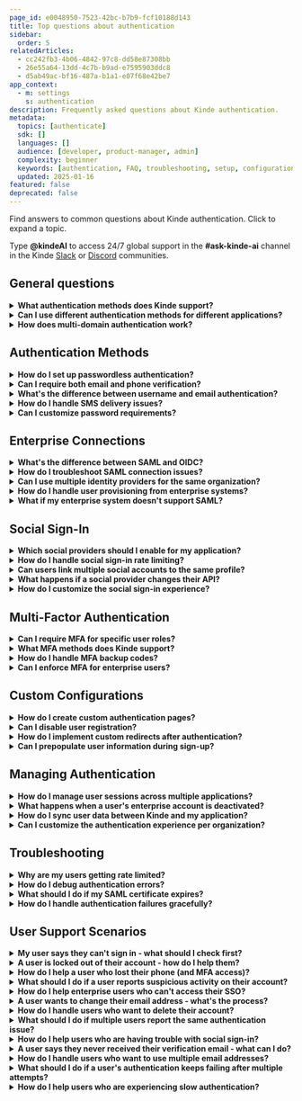 ```yaml
---
page_id: e0048950-7523-42bc-b7b9-fcf10188d143
title: Top questions about authentication
sidebar:
  order: 5
relatedArticles:
  - cc242fb3-4b06-4842-97c8-dd58e87308bb
  - 26e55a64-13dd-4c7b-b9ad-e7595903ddc8
  - d5ab49ac-bf16-487a-b1a1-e07f68e42be7
app_context:
  - m: settings
    s: authentication
description: Frequently asked questions about Kinde authentication.
metadata:
  topics: [authenticate]
  sdk: []
  languages: []
  audience: [developer, product-manager, admin]
  complexity: beginner
  keywords: [authentication, FAQ, troubleshooting, setup, configuration]
  updated: 2025-01-16
featured: false
deprecated: false
---
```


Find answers to common questions about Kinde authentication. Click to expand a topic.

<Aside title="Ask the docs">

Type **@kindeAI** to access 24/7 global support in the **#ask-kinde-ai** channel in the Kinde [Slack](https://join.slack.com/t/thekindecommunity/shared_invite/zt-1vyq8qilj-jFH5V27jfFnHk~BuBSU0ZA) or [Discord](https://discord.gg/KdkCXRNTFn) communities.

</Aside>

## General questions

<details>
<summary><strong>What authentication methods does Kinde support?</strong></summary>

Kinde supports password-based, passwordless (email magic links), phone authentication, social sign-in (Google, Apple, GitHub, etc.), and enterprise connections via SAML. You can mix and match these methods based on your application needs.

**Learn more:** [About authentication](/authenticate/about-auth/about-authentication/)

</details>

<details>
<summary><strong>Can I use different authentication methods for different applications?</strong></summary>

Yes, authentication settings can be configured per environment and per application. Your production web app and mobile app can have completely different authentication requirements while using the same Kinde account.

**Learn more:** [About authentication](/authenticate/about-auth/about-authentication/)

</details>

<details>
<summary><strong>How does multi-domain authentication work?</strong></summary>

Kinde supports authenticated sessions across domains and subdomains. Once a user signs in to one domain, they can seamlessly access other subdomains without re-authenticating, as long as you use `prompt=none` in your auth URLs.

**Learn more:** [About authentication](/authenticate/about-auth/about-authentication/)

</details>

## Authentication Methods

<details>
<summary><strong>How do I set up passwordless authentication?</strong></summary>

Passwordless authentication is enabled by default for new Kinde businesses. Users receive magic links via email to sign in without passwords. You can configure this in your authentication settings and customize the email templates.

**Learn more:** [Passwordless authentication](/authenticate/authentication-methods/passwordless-authentication/)

</details>

<details>
<summary><strong>Can I require both email and phone verification?</strong></summary>

Yes, you can configure multiple verification methods. Users can be required to verify both their email address and phone number during sign-up, or you can make one optional while requiring the other.

**Learn more:** [Set up user authentication](/authenticate/authentication-methods/set-up-user-authentication/)

</details>

<details>
<summary><strong>What's the difference between username and email authentication?</strong></summary>

Username authentication allows users to sign in with a custom username instead of their email address. This is useful for applications where users prefer not to share their email publicly or want a more memorable login identifier.

**Learn more:** [Username authentication](/authenticate/authentication-methods/username-authentication/)

</details>

<details>
<summary><strong>How do I handle SMS delivery issues?</strong></summary>

If you're experiencing SMS delivery problems, check your SMS provider configuration, ensure proper phone number formatting, and consider implementing fallback authentication methods. Kinde provides SMS deliverability monitoring to help identify issues.

**Learn more:** [SMS deliverability](/authenticate/authentication-methods/sms-deliverability/)

</details>

<details>
<summary><strong>Can I customize password requirements?</strong></summary>

Yes, you can configure password policies including minimum length, complexity requirements, and whether to allow common passwords. These settings can be adjusted per organization and environment.

**Learn more:** [Password authentication](/authenticate/authentication-methods/password-authentication/)

</details>

## Enterprise Connections

<details>
<summary><strong>What's the difference between SAML and OIDC?</strong></summary>

SAML is an older standard widely supported by enterprise systems, while OIDC is a newer, more modern protocol built on OAuth 2.0. SAML is great for legacy enterprise integrations, while OIDC offers better mobile support and simpler implementation.

**Learn more:** [About enterprise connections](/authenticate/enterprise-connections/about-enterprise-connections/)

</details>

<details>
<summary><strong>How do I troubleshoot SAML connection issues?</strong></summary>

Common SAML issues include certificate expiration, incorrect entity IDs, and attribute mapping problems. Check your SAML logs in Kinde, verify your identity provider settings, and ensure your certificates are valid and properly configured.

**Learn more:** [Advanced SAML configurations](/authenticate/enterprise-connections/advanced-saml-configurations/)

</details>

<details>
<summary><strong>Can I use multiple identity providers for the same organization?</strong></summary>

Yes, you can configure multiple SAML or OIDC providers for a single organization. This is useful for companies that have acquired other businesses or need to support different user groups with different identity systems.

**Learn more:** [About enterprise connections](/authenticate/enterprise-connections/about-enterprise-connections/)

</details>

<details>
<summary><strong>How do I handle user provisioning from enterprise systems?</strong></summary>

Kinde supports automatic user provisioning from enterprise identity providers. Users can be automatically created when they first sign in through SAML, and you can configure attribute mapping to populate user profiles with data from your identity provider.

**Learn more:** [Provision users from enterprise](/authenticate/enterprise-connections/provision-users-enterprise/)

</details>

<details>
<summary><strong>What if my enterprise system doesn't support SAML?</strong></summary>

If your enterprise system doesn't support SAML, you can use OIDC instead, which is supported by most modern identity systems. Alternatively, you can implement custom user provisioning workflows using Kinde's APIs.

**Learn more:** [About enterprise connections](/authenticate/enterprise-connections/about-enterprise-connections/)

</details>

## Social Sign-In

<details>
<summary><strong>Which social providers should I enable for my application?</strong></summary>

Choose social providers based on your target audience. For developer-focused apps, GitHub and GitLab are essential. For business applications, Microsoft and LinkedIn are popular. For consumer apps, Google, Apple, and Facebook are widely used.

**Learn more:** [Add social sign-in](/authenticate/social-sign-in/add-social-sign-in/)

</details>

<details>
<summary><strong>How do I handle social sign-in rate limiting?</strong></summary>

To avoid rate limiting, always use your own app credentials (Client ID and Client Secret) from social providers rather than relying on Kinde's proxy credentials. This ensures you have full control over your API quotas and rate limits.

**Learn more:** [Add social sign-in](/authenticate/social-sign-in/add-social-sign-in/)

</details>

<details>
<summary><strong>Can users link multiple social accounts to the same profile?</strong></summary>

Yes, users can link multiple social accounts to their Kinde profile. This allows them to sign in using any of their connected social accounts while maintaining a single user identity in your system.

**Learn more:** [Add social sign-in](/authenticate/social-sign-in/add-social-sign-in/)

</details>

<details>
<summary><strong>What happens if a social provider changes their API?</strong></summary>

Kinde monitors social provider API changes and updates our integrations accordingly. However, if you're using custom social sign-in implementations, you'll need to stay updated with provider changes and update your code as needed.

**Learn more:** [Add social sign-in](/authenticate/social-sign-in/add-social-sign-in/)

</details>

<details>
<summary><strong>How do I customize the social sign-in experience?</strong></summary>

You can customize the social sign-in flow by modifying the UI components, adding custom branding, and configuring which social providers are displayed to users. You can also implement conditional logic to show different providers based on user context.

**Learn more:** [Custom authentication pages](/authenticate/custom-configurations/custom-authentication-pages/)

</details>

## Multi-Factor Authentication

<details>
<summary><strong>Can I require MFA for specific user roles?</strong></summary>

Yes, you can configure MFA requirements per organization and per user role. This allows you to enforce stricter security for administrative users while keeping the experience simpler for regular users.

**Learn more:** [MFA per organization](/authenticate/multi-factor-auth/mfa-per-org/)

</details>

<details>
<summary><strong>What MFA methods does Kinde support?</strong></summary>

Kinde supports multiple MFA methods including SMS, authenticator apps (TOTP), and email verification. You can enable one or multiple methods and let users choose their preferred option.

**Learn more:** [About multi-factor authentication](/authenticate/multi-factor-auth/about-multi-factor-authentication/)

</details>

<details>
<summary><strong>How do I handle MFA backup codes?</strong></summary>

Kinde automatically generates backup codes when MFA is enabled. Users can use these codes to access their account if they lose their primary MFA device. You can configure how many backup codes are generated and whether they expire.

**Learn more:** [Enable multi-factor authentication](/authenticate/multi-factor-auth/enable-multi-factor-authentication/)

</details>

<details>
<summary><strong>Can I enforce MFA for enterprise users?</strong></summary>

Yes, you can enforce MFA for users signing in through enterprise connections. This provides an additional security layer for your enterprise users while maintaining the convenience of SSO.

**Learn more:** [MFA per organization](/authenticate/multi-factor-auth/mfa-per-org/)

</details>

## Custom Configurations

<details>
<summary><strong>How do I create custom authentication pages?</strong></summary>

You can create custom authentication pages by connecting your repository to Kinde and implementing the authentication flow using our SDKs. This gives you complete control over the user experience while maintaining security.

**Learn more:** [Custom authentication pages](/authenticate/custom-configurations/custom-authentication-pages/)

</details>

<details>
<summary><strong>Can I disable user registration?</strong></summary>

Yes, you can disable user registration and only allow users to sign up through invitations or enterprise connections. This is useful for B2B applications where you want to control who can access your system.

**Learn more:** [Disable sign-up](/authenticate/custom-configurations/disable-sign-up/)

</details>

<details>
<summary><strong>How do I implement custom redirects after authentication?</strong></summary>

You can configure custom redirect URLs based on user roles, organizations, or other criteria. This allows you to direct users to different parts of your application based on their authentication context.

**Learn more:** [Redirect users](/authenticate/custom-configurations/redirect-users/)

</details>

<details>
<summary><strong>Can I prepopulate user information during sign-up?</strong></summary>

Yes, you can prepopulate user information during the sign-up process by passing parameters in your authentication URLs. This is useful for applications where you already have some user information and want to streamline the onboarding process.

**Learn more:** [Prepopulate identity sign-in](/authenticate/custom-configurations/prepopulate-identity-sign-in/)

</details>

## Managing Authentication

<details>
<summary><strong>How do I manage user sessions across multiple applications?</strong></summary>

Kinde provides session management tools that allow you to control user sessions across different applications. You can configure session timeouts, implement single sign-out, and manage user authentication state across your entire system.

**Learn more:** [Session management](/authenticate/manage-authentication/session-management/)

</details>

<details>
<summary><strong>What happens when a user's enterprise account is deactivated?</strong></summary>

When a user's enterprise account is deactivated, you can configure Kinde to either immediately revoke their access or implement a grace period. You can also set up webhooks to be notified of these changes in real-time.

**Learn more:** [Manage authentication applications](/authenticate/manage-authentication/manage-authentication-applications/)

</details>

<details>
<summary><strong>How do I sync user data between Kinde and my application?</strong></summary>

Kinde provides APIs and webhooks to keep user data synchronized between your application and Kinde. You can implement real-time synchronization or batch updates depending on your requirements.

**Learn more:** [Sync with Kinde](/authenticate/manage-authentication/sync-with-kinde/)

</details>

<details>
<summary><strong>Can I customize the authentication experience per organization?</strong></summary>

Yes, you can customize the authentication experience per organization, including branding, authentication methods, and user flows. This is useful for multi-tenant applications where different organizations have different requirements.

**Learn more:** [Organization auth experience](/authenticate/manage-authentication/organization-auth-experience/)

</details>

## Troubleshooting

<details>
<summary><strong>Why are my users getting rate limited?</strong></summary>

Rate limiting usually occurs when you're not using your own third-party app credentials or when you have too many authentication attempts from the same source. Check your social provider configurations and implement proper rate limiting in your application.

**Learn more:** [Add social sign-in](/authenticate/social-sign-in/add-social-sign-in/)

</details>

<details>
<summary><strong>How do I debug authentication errors?</strong></summary>

Kinde provides detailed error logs and error codes to help you debug authentication issues. Check the error codes in your application logs and refer to our error code documentation for specific solutions.

**Learn more:** [Error codes](/get-started/guides/error-codes/)

</details>

<details>
<summary><strong>What should I do if my SAML certificate expires?</strong></summary>

When your SAML certificate expires, you'll need to generate a new one and update both your identity provider and Kinde configurations. Kinde provides tools to help you refresh certificates and update configurations seamlessly.

**Learn more:** [Refresh SAML certificate](/authenticate/enterprise-connections/refresh-saml-certificate/)

</details>

<details>
<summary><strong>How do I handle authentication failures gracefully?</strong></summary>

Implement proper error handling in your authentication flow to provide users with clear error messages and alternative authentication options. Use Kinde's error codes to identify specific issues and guide users to appropriate solutions.

**Learn more:** [Error codes](/get-started/guides/error-codes/)

</details>

## User Support Scenarios

<details>
<summary><strong>My user says they can't sign in - what should I check first?</strong></summary>

Start by checking if the user is using the correct email/username, if their account exists in your system, and if there are any authentication restrictions (like disabled accounts or MFA requirements). You can also check Kinde's user logs to see what's happening during their sign-in attempts.

**Learn more:** [Manage authentication applications](/authenticate/manage-authentication/manage-authentication-applications/)

</details>

<details>
<summary><strong>A user is locked out of their account - how do I help them?</strong></summary>

First, check if their account is actually locked or if they're just experiencing authentication issues. You can reset their password, disable MFA temporarily, or check if their account has been suspended. Always verify their identity before making changes.

**Learn more:** [Add and edit users](/manage-users/add-and-edit/add-and-edit-users/)

</details>

<details>
<summary><strong>How do I help a user who lost their phone (and MFA access)?</strong></summary>

If a user loses their phone and can't access their MFA app, you can temporarily disable MFA for their account, help them set up a new device, or use their backup codes if they have them. Consider implementing account recovery procedures for future incidents.

**Learn more:** [Enable multi-factor authentication](/authenticate/multi-factor-auth/enable-multi-factor-authentication/)

</details>

<details>
<summary><strong>What should I do if a user reports suspicious activity on their account?</strong></summary>

Immediately check the user's authentication logs in Kinde, look for unusual sign-in patterns, and consider temporarily suspending their account. You can also force a password reset and enable additional security measures like MFA if it wasn't already enabled.

**Learn more:** [View user activity](/manage-users/view-activity/view-user-activity/)

</details>

<details>
<summary><strong>How do I help enterprise users who can't access their SSO?</strong></summary>

For enterprise SSO issues, check if the user's account exists in their identity provider, verify the SAML/OIDC configuration is correct, and ensure their account hasn't been deactivated. You may need to coordinate with their IT department to resolve the issue.

**Learn more:** [About enterprise connections](/authenticate/enterprise-connections/about-enterprise-connections/)

</details>

<details>
<summary><strong>A user wants to change their email address - what's the process?</strong></summary>

Users can typically change their email address through their profile settings, but you may want to require email verification for the new address. Consider implementing a grace period where both old and new emails work to prevent account lockouts during the transition.

**Learn more:** [Add and edit users](/manage-users/add-and-edit/add-and-edit-users/)

</details>

<details>
<summary><strong>How do I handle users who want to delete their account?</strong></summary>

Implement a proper account deletion process that includes data export options if required by law, confirmation steps to prevent accidental deletions, and clear communication about what data will be permanently removed. You may also want to offer account deactivation as an alternative.

**Learn more:** [Delete or suspend users](/manage-users/access-control/delete-or-suspend-users/)

</details>

<details>
<summary><strong>What should I do if multiple users report the same authentication issue?</strong></summary>

If multiple users report the same issue, it's likely a system-wide problem rather than individual user issues. Check your Kinde configuration, monitor system status, and look for recent changes that might have caused the problem. Communicate with affected users about the issue and expected resolution time.

**Learn more:** [Manage authentication applications](/authenticate/manage-authentication/manage-authentication-applications/)

</details>

<details>
<summary><strong>How do I help users who are having trouble with social sign-in?</strong></summary>

Check if the social provider is experiencing issues, verify your app credentials are still valid, and ensure the user's social account hasn't been suspended. You can also provide alternative authentication methods while troubleshooting the social sign-in issue.

**Learn more:** [Add social sign-in](/authenticate/social-sign-in/add-social-sign-in/)

</details>

<details>
<summary><strong>A user says they never received their verification email - what can I do?</strong></summary>

Check if the email was sent (look in Kinde's logs), verify the user's email address is correct, and check if the email was delivered to spam/junk folders. You can also resend the verification email or temporarily use an alternative verification method like SMS.

**Learn more:** [Email deliverability](/authenticate/authentication-methods/email-deliverability/)

</details>

<details>
<summary><strong>How do I handle users who want to use multiple email addresses?</strong></summary>

You can allow users to add multiple email addresses to their account, with one primary email for authentication and others for notifications. This is useful for users who want to receive updates at different addresses or who are transitioning between email providers.

**Learn more:** [Add and edit users](/manage-users/add-and-edit/add-and-edit-users/)

</details>

<details>
<summary><strong>What should I do if a user's authentication keeps failing after multiple attempts?</strong></summary>

After multiple failed attempts, the user's account may be temporarily locked for security reasons. Check if there are any IP restrictions, verify their credentials are correct, and consider implementing a cooldown period before allowing additional attempts. You may also want to offer account recovery options.

**Learn more:** [Manage authentication applications](/authenticate/manage-authentication/manage-authentication-applications/)

</details>

<details>
<summary><strong>How do I help users who are experiencing slow authentication?</strong></summary>

Slow authentication can be caused by network issues, server load, or configuration problems. Check your Kinde performance metrics, verify your network configuration, and consider implementing authentication caching or optimizing your authentication flow to improve response times.

**Learn more:** [Service status](/trust-center/kinde-performance/service-status/)
</details>
